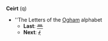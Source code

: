 '''Ceirt''' (q)

* ''The Letters of the [[Ogham]] alphabet
** '''Last''': [[ᚉ]]
** '''Next''': [[ᚋ]]